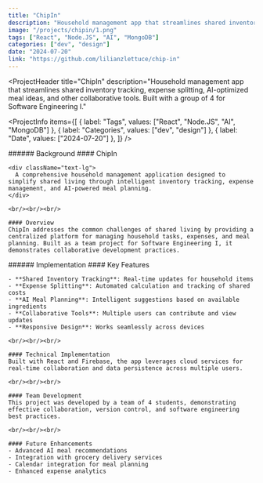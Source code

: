 ```yaml
---
title: "ChipIn"
description: "Household management app that streamlines shared inventory tracking, expense splitting, AI-optimized meal ideas, and other collaborative tools. Built with a group of 4 for Software Engineering I."
image: "/projects/chipin/1.png"
tags: ["React", "Node.JS", "AI", "MongoDB"]
categories: ["dev", "design"]
date: "2024-07-20"
link: "https://github.com/lilianzlettuce/chip-in"
---
```


<ProjectHeader
  title="ChipIn"
  description="Household management app that streamlines shared inventory tracking, expense splitting, AI-optimized meal ideas, and other collaborative tools. Built with a group of 4 for Software Engineering I."
>
  <ProjectInfo
    items={[
      { label: "Tags", values: ["React", "Node.JS", "AI", "MongoDB"] },
      { label: "Categories", values: ["dev", "design"] },
      { label: "Date", values: ["2024-07-20"] },
    ]}
  />
</ProjectHeader>

<SplitSection>
  <SectionColumn size={4}>
    ###### Background
  </SectionColumn>
  <SectionColumn size={12}>
    #### ChipIn

    <div className="text-lg">
      A comprehensive household management application designed to simplify shared living through intelligent inventory tracking, expense management, and AI-powered meal planning.
    </div>

    <br/><br/><br/>

    #### Overview
    ChipIn addresses the common challenges of shared living by providing a centralized platform for managing household tasks, expenses, and meal planning. Built as a team project for Software Engineering I, it demonstrates collaborative development practices.
  </SectionColumn>
  <SectionColumn size={2}>
  </SectionColumn>
</SplitSection>

<SplitSection>
  <SectionColumn size={4}>
    ###### Implementation
  </SectionColumn>
  <SectionColumn size={12}>
    #### Key Features

    - **Shared Inventory Tracking**: Real-time updates for household items
    - **Expense Splitting**: Automated calculation and tracking of shared costs
    - **AI Meal Planning**: Intelligent suggestions based on available ingredients
    - **Collaborative Tools**: Multiple users can contribute and view updates
    - **Responsive Design**: Works seamlessly across devices

    <br/><br/><br/>

    #### Technical Implementation
    Built with React and Firebase, the app leverages cloud services for real-time collaboration and data persistence across multiple users.

    <br/><br/><br/>

    #### Team Development
    This project was developed by a team of 4 students, demonstrating effective collaboration, version control, and software engineering best practices.

    <br/><br/><br/>

    #### Future Enhancements
    - Advanced AI meal recommendations
    - Integration with grocery delivery services
    - Calendar integration for meal planning
    - Enhanced expense analytics
  </SectionColumn>
  <SectionColumn size={2}>
  </SectionColumn>
</SplitSection>